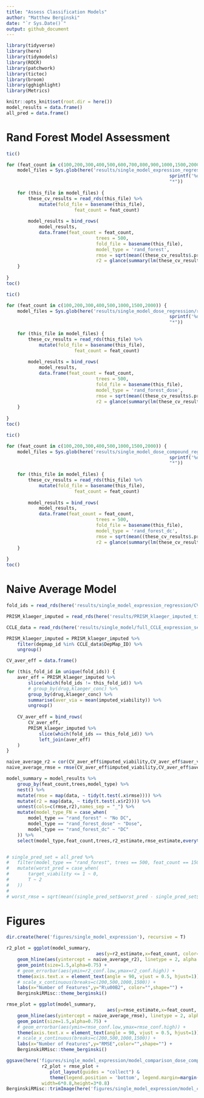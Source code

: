 ```yaml
---
title: "Assess Classification Models"
author: "Matthew Berginski"
date: "`r Sys.Date()`"
output: github_document
---
```


```r
library(tidyverse)
library(here)
library(tidymodels)
library(ROCR)
library(patchwork)
library(tictoc)
library(broom)
library(gghighlight)
library(Metrics)

knitr::opts_knit$set(root.dir = here())
model_results = data.frame()
all_pred = data.frame()
```

# Rand Forest Model Assessment

```r
tic()

for (feat_count in c(100,200,300,400,500,600,700,800,900,1000,1500,2000)) {
	model_files = Sys.glob(here('results/single_model_expression_regression/rand_forest/',
															sprintf('%dfeat_notune_pred',feat_count),
															"*"))
	
	for (this_file in model_files) {
		these_cv_results = read_rds(this_file) %>%
			mutate(fold_file = basename(this_file),
						 feat_count = feat_count)
		
		model_results = bind_rows(
			model_results,
			data.frame(feat_count = feat_count,
								 trees = 500,
								 fold_file = basename(this_file),
								 model_type = 'rand_forest',
								 rmse = sqrt(mean((these_cv_results$.pred - these_cv_results$target_viability)^2)),
								 r2 = glance(summary(lm(these_cv_results$.pred ~ these_cv_results$target_viability)))$r.squared))
	}
	
}
toc()
```

```r
tic()

for (feat_count in c(100,200,300,400,500,1000,1500,2000)) {
	model_files = Sys.glob(here('results/single_model_dose_regression/rand_forest/',
															sprintf('%dfeat_notune_pred',feat_count),
															"*"))
	
	for (this_file in model_files) {
		these_cv_results = read_rds(this_file) %>%
			mutate(fold_file = basename(this_file),
						 feat_count = feat_count)
		
		model_results = bind_rows(
			model_results,
			data.frame(feat_count = feat_count,
								 trees = 500,
								 fold_file = basename(this_file),
								 model_type = 'rand_forest_dose',
								 rmse = sqrt(mean((these_cv_results$.pred - these_cv_results$target_viability)^2)),
								 r2 = glance(summary(lm(these_cv_results$.pred ~ these_cv_results$target_viability)))$r.squared))
	}
	
}
toc()
```

```r
tic()

for (feat_count in c(100,200,300,400,500,1000,1500,2000)) {
	model_files = Sys.glob(here('results/single_model_dose_compound_regression/rand_forest/',
															sprintf('%dfeat_notune_pred',feat_count),
															"*"))
	
	for (this_file in model_files) {
		these_cv_results = read_rds(this_file) %>%
			mutate(fold_file = basename(this_file),
						 feat_count = feat_count)
		
		model_results = bind_rows(
			model_results,
			data.frame(feat_count = feat_count,
								 trees = 500,
								 fold_file = basename(this_file),
								 model_type = 'rand_forest_dc',
								 rmse = sqrt(mean((these_cv_results$.pred - these_cv_results$target_viability)^2)),
								 r2 = glance(summary(lm(these_cv_results$.pred ~ these_cv_results$target_viability)))$r.squared))
	}
	
}
toc()
```

# Naive Average Model

```r
fold_ids = read_rds(here('results/single_model_expression_regression/CV_split_row_nums.rds'))

PRISM_klaeger_imputed = read_rds(here('results/PRISM_klaeger_imputed_tidy.rds'))

CCLE_data = read_rds(here('results/single_model/full_CCLE_expression_set_for_ML.rds'))

PRISM_klaeger_imputed = PRISM_klaeger_imputed %>%
	filter(depmap_id %in% CCLE_data$DepMap_ID) %>%
	ungroup()

CV_aver_eff = data.frame()

for (this_fold_id in unique(fold_ids)) {
	aver_eff = PRISM_klaeger_imputed %>% 
		slice(which(fold_ids != this_fold_id)) %>%
		# group_by(drug,klaeger_conc) %>%
		group_by(drug,klaeger_conc) %>%
		summarise(aver_via = mean(imputed_viability)) %>%
		ungroup()
	
	CV_aver_eff = bind_rows(
		CV_aver_eff,
		PRISM_klaeger_imputed %>%
			slice(which(fold_ids == this_fold_id)) %>%
			left_join(aver_eff)
	)
}

naive_average_r2 = cor(CV_aver_eff$imputed_viability,CV_aver_eff$aver_via)^2
naive_average_rmse = rmse(CV_aver_eff$imputed_viability,CV_aver_eff$aver_via)
```

```r
model_summary = model_results %>% 
	group_by(feat_count,trees,model_type) %>% 
	nest() %>%
	mutate(rmse = map(data, ~ tidy(t.test(.x$rmse)))) %>%
	mutate(r2 = map(data, ~ tidy(t.test(.x$r2)))) %>%
	unnest(cols=c(rmse,r2),names_sep = "_") %>%
	mutate(model_type_FN = case_when(
		model_type == "rand_forest" ~ "No DC",
		model_type == "rand_forest_dose" ~ "Dose",
		model_type == "rand_forest_dc" ~ "DC"
	)) %>%
	select(model_type,feat_count,trees,r2_estimate,rmse_estimate,everything())


# single_pred_set = all_pred %>% 
# 	filter(model_type == "rand_forest", trees == 500, feat_count == 1500) %>% 
# 	mutate(worst_pred = case_when(
# 		target_viability <= 1 ~ 0,
# 		T ~ 2
# 	))
# 
# worst_rmse = sqrt(mean((single_pred_set$worst_pred - single_pred_set$target_viability)^2))
```

# Figures

```r
dir.create(here('figures/single_model_expression'), recursive = T)

r2_plot = ggplot(model_summary, 
								 aes(y=r2_estimate,x=feat_count, color=model_type_FN, shape=model_type_FN)) + 
	geom_hline(aes(yintercept = naive_average_r2), linetype = 2, alpha = 0.5) +
	geom_point(size=1.5,alpha=0.75) + 
	# geom_errorbar(aes(ymin=r2_conf.low,ymax=r2_conf.high)) +
	theme(axis.text.x = element_text(angle = 90, vjust = 0.5, hjust=1)) +
	# scale_x_continuous(breaks=c(200,500,1000,1500)) +
	labs(x="Number of Features",y="R\u00B2", color="",shape="") +
	BerginskiRMisc::theme_berginski()

rmse_plot = ggplot(model_summary, 
									 aes(y=rmse_estimate,x=feat_count, color=model_type_FN, shape=model_type_FN)) + 
	geom_hline(aes(yintercept = naive_average_rmse), linetype = 2, alpha = 0.5) +
	geom_point(size=1.5,alpha=0.75) + 
	# geom_errorbar(aes(ymin=rmse_conf.low,ymax=rmse_conf.high)) +
	theme(axis.text.x = element_text(angle = 90, vjust = 0.5, hjust=1)) +
	# scale_x_continuous(breaks=c(200,500,1000,1500)) +
	labs(x="Number of Features",y="RMSE",color="",shape="") +
	BerginskiRMisc::theme_berginski()

ggsave(here('figures/single_model_expression/model_comparison_dose_compound.png'),
			 r2_plot + rmse_plot +
			 	plot_layout(guides = "collect") & 
			 	theme(legend.position = 'bottom', legend.margin=margin(0,0,0,0), legend.box.margin=margin(-10,-10,-10,-10)),
			 width=6*0.8,height=3*0.8)
BerginskiRMisc::trimImage(here('figures/single_model_expression/model_comparison_dose_compound.png'))
```